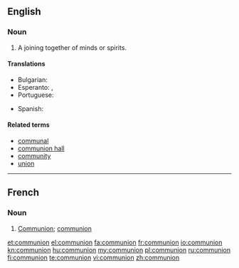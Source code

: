 {{also|Communion}}
==English==

===Noun===
{{en-noun}}

# A joining together of minds or spirits.

====Translations====
{{trans-top|a joining together of minds or spirits}}
* Bulgarian: {{t|bg|единение|n|sc=Cyrl}}
* Esperanto: {{t|eo|komuneco}}, {{t|eo|komunio}}
* Portuguese: {{t+|pt|comunhão|f}}
{{trans-mid}}
* Spanish: {{t|es|comunión|f}}
{{trans-bottom}}

====Related terms====
* [[communal]]
* [[communion hall]]
* [[community]]
* [[union]]

----

==French==

===Noun===
{{fr-noun|f}}
{{attention|fr|needs expansion}}

# [[Communion#English|Communion]]; [[communion#English|communion]]

[[et:communion]]
[[el:communion]]
[[fa:communion]]
[[fr:communion]]
[[io:communion]]
[[kn:communion]]
[[hu:communion]]
[[my:communion]]
[[pl:communion]]
[[ru:communion]]
[[fi:communion]]
[[te:communion]]
[[vi:communion]]
[[zh:communion]]